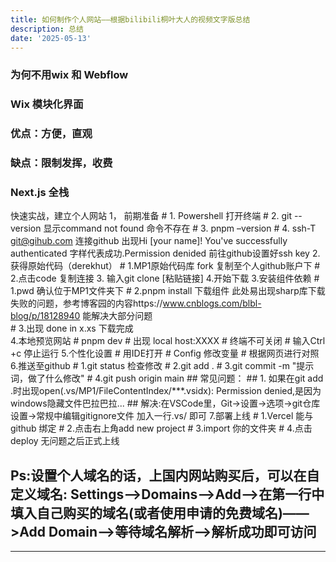 ```yaml
---
title: 如何制作个人网站——根据bilibili桐叶大人的视频文字版总结
description: 总结
date: '2025-05-13'
---
```

### 为何不用wix 和 Webflow
### Wix 模块化界面
### 优点：方便，直观
### 缺点：限制发挥，收费
### Next.js 全栈
 快速实战，建立个人网站
1，	前期准备
	# 1.	Powershell 打开终端
	# 2.	git --version 显示command not found 命令不存在
	# 3.	pnpm –version
	# 4.	ssh-T git@gihub.com  连接github 出现Hi [your name]! You've successfully authenticated 字样代表成功.Permission denided 前往github设置好ssh key 
2.获得原始代码（derekhut）
	# 1.MP1原始代码库 fork 复制至个人github账户下
	# 2.点击code 复制连接
3. 输入git clone [粘贴链接]
4.开始下载
3.安装组件依赖
	# 1.pwd 确认位于MP1文件夹下
	# 2.pnpm install 下载组件 此处易出现sharp库下载失败的问题，参考博客园的内容https://www.cnblogs.com/blbl-blog/p/18128940 能解决大部分问题  
	# 3.出现 done in x.xs 下载完成      
4.本地预览网站
  	# pnpm dev
	# 出现 local host:XXXX
	# 终端不可关闭
	# 输入Ctrl +c 停止运行
5.个性化设置
	# 用IDE打开
	# Config 修改变量
	# 根据网页进行对照
6.推送至github
 	# 1.git status 检查修改
  	# 2.git add .
	# 3.git commit -m "提示词，做了什么修改"
	# 4.git push origin main
	## 常见问题：
	## 1. 如果在git add .时出现open(.vs/MP1/FileContentIndex/***.vsidx): Permission denied,是因为windows隐藏文件巴拉巴拉... 
	## 解决:在VSCode里，Git->设置->选项→git仓库设置→常规中编辑gitignore文件 加入一行.vs/ 即可
7.部署上线
	# 1.Vercel 能与github 绑定
	# 2.点击右上角add new project
	# 3.import 你的文件夹
	# 4.点击deploy 无问题之后正式上线
## Ps:设置个人域名的话，上国内网站购买后，可以在自定义域名: Settings——>Domains——>Add——>在第一行中填入自己购买的域名(或者使用申请的免费域名)——>Add Domain——>等待域名解析——>解析成功即可访问

---





